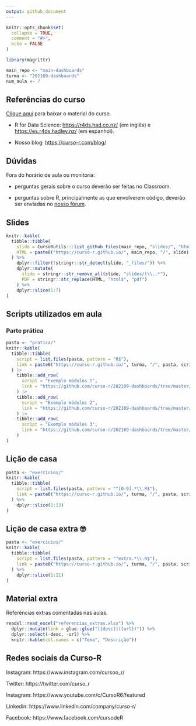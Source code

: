 ```yaml
---
output: github_document
---
```


<!-- README.md is generated from README.Rmd. Please edit that file -->

```r
knitr::opts_chunk$set(
  collapse = TRUE,
  comment = "#>",
  echo = FALSE
)

library(magrittr)

main_repo <- "main-dashboards"
turma <- "202109-dashboards"
num_aula <- 7
```

## Referências do curso

[Clique aqui](https://github.com/curso-r/main-dashboards/raw/master/material_do_curso.zip) para baixar o material do curso.

- R for Data Science: [https://r4ds.had.co.nz/](https://r4ds.had.co.nz/) (em inglês) e [https://es.r4ds.hadley.nz/](https://es.r4ds.hadley.nz/) (em espanhol).

- Nosso blog: [https://curso-r.com/blog/](https://curso-r.com/blog/)

## Dúvidas

Fora do horário de aula ou monitoria:

- perguntas gerais sobre o curso deverão ser feitas no Classroom.

- perguntas sobre R, principalmente as que envolverem código, deverão ser enviadas no [nosso fórum](https://discourse.curso-r.com/).

## Slides

```r
knitr::kable(
  tibble::tibble(
    slide = CursoRutils:::list_github_files(main_repo, "slides/", "html$"),
    HTML = paste0("https://curso-r.github.io/", main_repo, "/", slide)
  ) %>%
    dplyr::filter(!stringr::str_detect(slide, "_files/")) %>% 
    dplyr::mutate(
      slide = stringr::str_remove_all(slide, "slides/|\\..*"),
      PDF = stringr::str_replace(HTML, "html$", "pdf")
    ) %>% 
    dplyr::slice(1:7)
)
```


## Scripts utilizados em aula

### Parte prática

```r
pasta <- "pratica/"
knitr::kable(
  tibble::tibble(
    script = list.files(pasta, pattern = "R$"),
    link = paste0("https://curso-r.github.io/", turma, "/", pasta, script)
  ) |> 
    tibble::add_row(
      script = "Exemplo módulos 1",
      link = "https://github.com/curso-r/202109-dashboards/tree/master/pratica/21-modulos-1"
    ) |> 
    tibble::add_row(
      script = "Exemplo módulos 2",
      link = "https://github.com/curso-r/202109-dashboards/tree/master/pratica/22-modulos-2"
    ) |> 
    tibble::add_row(
      script = "Exemplo módulos 3",
      link = "https://github.com/curso-r/202109-dashboards/tree/master/pratica/22-modulos-2/versao-completa-purrr"
    )
)
```

## Lição de casa

```r
pasta <- "exercicios/"
knitr::kable(
  tibble::tibble(
    script = list.files(pasta, pattern = "^[0-9].*\\.R$"),
    link = paste0("https://curso-r.github.io/", turma, "/", pasta, script)
  ) %>% 
    dplyr::slice(1:13)
) 
```

## Lição de casa extra &#x1f913;

```r
pasta <- "exercicios/"
knitr::kable(
  tibble::tibble(
    script = list.files(pasta, pattern = "^extra.*\\.R$"),
    link = paste0("https://curso-r.github.io/", turma, "/", pasta, script)
  ) %>% 
    dplyr::slice(1:11)
) 
```

## Material extra

Referências extras comentadas nas aulas.

```r
readxl::read_excel("referencias_extras.xlsx") %>%
  dplyr::mutate(link = glue::glue("[{desc}]({url})")) %>%
  dplyr::select(-desc, -url) %>%
  knitr::kable(col.names = c("Tema", "Descrição"))
```


## Redes sociais da Curso-R

Instagram: https://www.instagram.com/cursoo_r/

Twitter: https://twitter.com/curso_r

Instagram: https://www.youtube.com/c/CursoR6/featured

Linkedin: https://www.linkedin.com/company/curso-r/

Facebook: https://www.facebook.com/cursodeR
